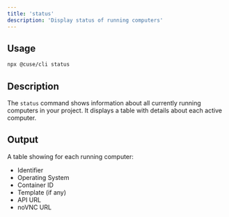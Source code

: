 ```yaml
---
title: 'status'
description: 'Display status of running computers'
---
```


## Usage

```bash
npx @cuse/cli status
```

## Description

The `status` command shows information about all currently running computers in your project. It displays a table with details about each active computer.

## Output

A table showing for each running computer:
- Identifier
- Operating System
- Container ID
- Template (if any)
- API URL
- noVNC URL
